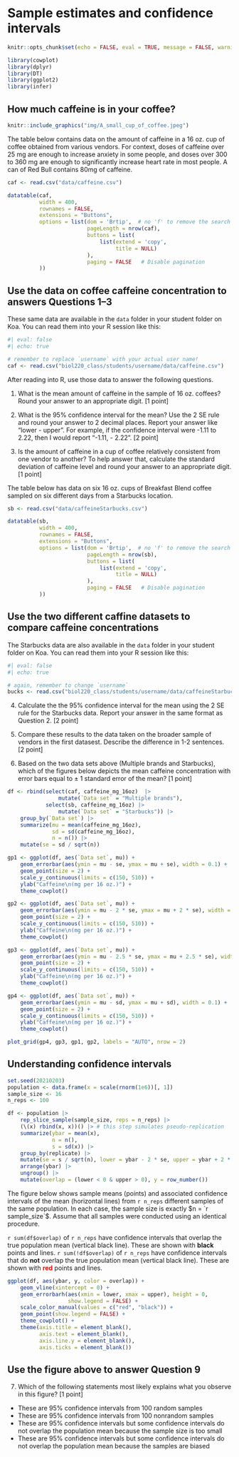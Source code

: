 # Sample estimates and confidence intervals

```r
knitr::opts_chunk$set(echo = FALSE, eval = TRUE, message = FALSE, warning = FALSE)

library(cowplot)
library(dplyr)
library(DT)
library(ggplot2)
library(infer)

```



## How much caffeine is in your coffee?

```r
knitr::include_graphics("img/A_small_cup_of_coffee.jpeg")
```

The table below contains data on the amount of caffeine in a 16 oz. cup of coffee obtained from various vendors. For context, doses of caffeine over 25 mg are enough to increase anxiety in some people, and doses over 300 to 360 mg are enough to significantly increase heart rate in most people. A can of Red Bull contains 80mg of caffeine.

```r
caf <- read.csv("data/caffeine.csv")

datatable(caf,
          width = 400,
          rownames = FALSE,
          extensions = "Buttons",
          options = list(dom = 'Brtip',  # no 'f' to remove the search field
                         pageLength = nrow(caf), 
                         buttons = list(
                             list(extend = 'copy',
                                  title = NULL) 
                         ),
                         paging = FALSE   # Disable pagination
          ))
```

::: {.callout-tip}
## Use the data on coffee caffeine concentration to answers Questions 1--3

These same data are available in the `data` folder in your student folder on Koa. You can read them into your R session like this:

```r
#| eval: false
#| echo: true

# remember to replace `username` with your actual user name!
caf <- read.csv("biol220_class/students/username/data/caffeine.csv")
```

After reading into R, use those data to answer the following questions.

1. What is the mean amount of caffeine in the sample of 16 oz. coffees? Round your answer to an appropriate digit. [1 point]

2. What is the 95% confidence interval for the mean? Use the 2 SE rule and round your answer to 2 decimal places. Report your answer like "lower - upper". For example, if the confidence interval were -1.11 to 2.22, then I would report "-1.11, - 2.22". [2 point]

3. Is the amount of caffeine in a cup of coffee relatively consistent from one vendor to another? To help answer that, calculate the standard deviation of caffeine level and round your answer to an appropriate digit. [1 point]

:::

The table below has data on six 16 oz. cups of Breakfast Blend coffee sampled on six different days from a Starbucks location. 

```r
sb <- read.csv("data/caffeineStarbucks.csv")

datatable(sb,
          width = 400,
          rownames = FALSE,
          extensions = "Buttons",
          options = list(dom = 'Brtip',  # no 'f' to remove the search field
                         pageLength = nrow(sb), 
                         buttons = list(
                             list(extend = 'copy',
                                  title = NULL) 
                         ),
                         paging = FALSE   # Disable pagination
          ))
```

::: {.callout-tip}
## Use the two different caffine datasets to compare caffeine concentrations

The Starbucks data are also available in the `data` folder in your student folder on Koa. You can read them into your R session like this:

```r
#| eval: false
#| echo: true

# again, remember to change `username`
bucks <- read.csv("biol220_class/students/username/data/caffeineStarbucks.csv")

```

4. Calculate the the 95% confidence interval for the mean using the 2 SE rule for the Starbucks data. Report your answer in the same format as Question 2. [2 point]

5. Compare these results to the data taken on the broader sample of vendors in the first datasest. Describe the difference in 1-2 sentences. [2 point]

6. Based on the two data sets above (Multiple brands and Starbucks), which of the figures below depicts the mean caffeine concentration with error bars equal to $\pm$ 1 standard error of the mean? [1 point]

```r

df <- rbind(select(caf, caffeine_mg_16oz)  |> 
                mutate(`Data set` = "Multiple brands"),
            select(sb, caffeine_mg_16oz) |> 
                mutate(`Data set` = "Starbucks")) |>
    group_by(`Data set`) |>
    summarize(mu = mean(caffeine_mg_16oz),
              sd = sd(caffeine_mg_16oz),
              n = n()) |>
    mutate(se = sd / sqrt(n))

gp1 <- ggplot(df, aes(`Data set`, mu)) +
    geom_errorbar(aes(ymin = mu - se, ymax = mu + se), width = 0.1) +
    geom_point(size = 2) +
    scale_y_continuous(limits = c(150, 510)) +
    ylab("Caffeine\n(mg per 16 oz.)") +
    theme_cowplot()

gp2 <- ggplot(df, aes(`Data set`, mu)) +
    geom_errorbar(aes(ymin = mu - 2 * se, ymax = mu + 2 * se), width = 0.1) +
    geom_point(size = 2) +
    scale_y_continuous(limits = c(150, 510)) +
    ylab("Caffeine\n(mg per 16 oz.)") +
    theme_cowplot()

gp3 <- ggplot(df, aes(`Data set`, mu)) +
    geom_errorbar(aes(ymin = mu - 2.5 * se, ymax = mu + 2.5 * se), width = 0.1) +
    geom_point(size = 2) +
    scale_y_continuous(limits = c(150, 510)) +
    ylab("Caffeine\n(mg per 16 oz.)") +
    theme_cowplot()

gp4 <- ggplot(df, aes(`Data set`, mu)) +
    geom_errorbar(aes(ymin = mu - sd, ymax = mu + sd), width = 0.1) +
    geom_point(size = 2) +
    scale_y_continuous(limits = c(150, 510)) +
    ylab("Caffeine\n(mg per 16 oz.)") +
    theme_cowplot()

plot_grid(gp4, gp3, gp1, gp2, labels = "AUTO", nrow = 2)

```

:::

## Understanding confidence intervals

```r

set.seed(20210203)
population <- data.frame(x = scale(rnorm(1e6))[, 1])
sample_size <- 16
n_reps <- 100

df <- population |> 
    rep_slice_sample(sample_size, reps = n_reps) |> 
    (\(x) rbind(x, x))() |> # this step simulates pseudo-replication
    summarize(ybar = mean(x),
              n = n(),
              s = sd(x)) |>
    group_by(replicate) |>
    mutate(se = s / sqrt(n), lower = ybar - 2 * se, upper = ybar + 2 * se) |>
    arrange(ybar) |>
    ungroup() |>
    mutate(overlap = (lower < 0 & upper > 0), y = row_number())

```

The figure below shows sample means (points) and associated confidence intervals of the mean (horizontal lines) from `r n_reps` different samples of the same population. In each case, the sample size is exactly $n = `r sample_size`$. Assume that all samples were conducted using an identical procedure.

`r sum(df$overlap)` of `r n_reps` have confidence intervals that overlap the true population mean (vertical black line). These are shown with **black** points and lines. `r sum(!df$overlap)` of `r n_reps` have confidence intervals that do **not** overlap the true population mean (vertical black line). These are shown with <strong><span style="color:red">red</span></strong> points and lines. 

```r

ggplot(df, aes(ybar, y, color = overlap)) +
    geom_vline(xintercept = 0) +
    geom_errorbarh(aes(xmin = lower, xmax = upper), height = 0,
                   show.legend = FALSE) +
    scale_color_manual(values = c("red", "black")) +
    geom_point(show.legend = FALSE) +
    theme_cowplot() +
    theme(axis.title = element_blank(),
          axis.text = element_blank(),
          axis.line.y = element_blank(),
          axis.ticks = element_blank())
```

::: {.callout-tip}
## Use the figure above to answer Question 9
  

7. Which of the following statements most likely explains what you observe in this figure? [1 point]

* These are 95% confidence intervals from 100 random samples
* These are 95% confidence intervals from 100 nonrandom samples
* These are 95% confidence intervals but some confidence intervals do not overlap the population mean because the sample size is too small
* These are 95% confidence intervals but some confidence intervals do not overlap the population mean because the samples are biased

:::
